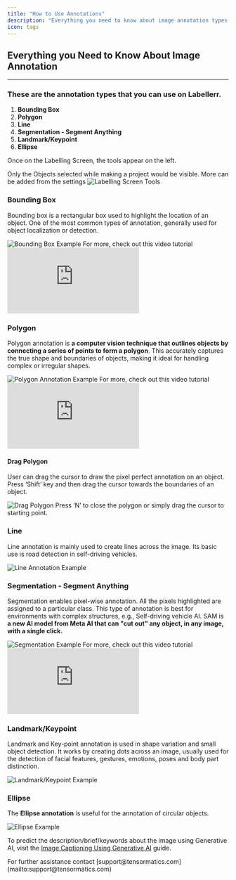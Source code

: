 ```yaml
---
title: "How to Use Annotations"
description: "Everything you need to know about image annotation types in Labellerr, including Bounding Box, Polygon, Line, Segmentation, Landmark/Keypoint, and Ellipse."
icon: tags
---
```


## Everything you Need to Know About Image Annotation

---

### These are the annotation types that you can use on Labellerr.

1.  **Bounding Box**
2.  **Polygon**
3.  **Line**
4.  **Segmentation - Segment Anything**
5.  **Landmark/Keypoint**
6.  **Ellipse**

Once on the Labelling Screen, the tools appear on the left.

<Info>
Only the Objects selected while making a project would be visible. More can be added from the settings
</Info>

<Frame>
  <img src="https://cdn.labellerr.com/1%20%20Documentation/cfaa92f4-0b79-4638-ad11-c1cc7e706407.webp" alt="Labelling Screen Tools" />
</Frame>

### Bounding Box

Bounding box is a rectangular box used to highlight the location of an object. One of the most common types of annotation, generally used for object localization or detection.

<Frame>
  <img src="https://cdn.labellerr.com/1%20%20Documentation/215436f3-9513-40a5-8cd5-438c632ab5f4.webp" alt="Bounding Box Example" />
</Frame>

<Tip>
For more, check out this video tutorial
</Tip>

<iframe 
  className="w-full aspect-video rounded-xl" 
  src="https://www.youtube.com/embed/qGFP84jOrYg" 
  title="Bounding Box Tutorial" 
  frameborder="0" 
  allowfullscreen>
</iframe>

### Polygon

Polygon annotation is **a computer vision technique that outlines objects by connecting a series of points to form a polygon**. This accurately captures the true shape and boundaries of objects, making it ideal for handling complex or irregular shapes.

<Frame>
  <img src="https://cdn.labellerr.com/1%20%20Documentation/b883c2d6-adb4-4dd4-9b78-935212980e5e.webp" alt="Polygon Annotation Example" />
</Frame>

<Tip>
For more, check out this video tutorial
</Tip>

<iframe 
  className="w-full aspect-video rounded-xl" 
  src="https://www.youtube.com/embed/kHnPGMviV6k" 
  title="[VIDEO_TITLE]" 
  frameborder="0" 
  allowfullscreen>
</iframe>


#### Drag Polygon

User can drag the cursor to draw the pixel perfect annotation on an object. Press ‘Shift’ key and then drag the cursor towards the boundaries of an object.

<Frame>
  <img src="https://cdn.labellerr.com/1%20%20Documentation/9787196e-998f-4d24-b35c-eb22b92e0469.webp" alt="Drag Polygon" />
</Frame>

<Tip>
Press ‘N’ to close the polygon or simply drag the cursor to starting point.
</Tip>

### Line

Line annotation is mainly used to create lines across the image. Its basic use is road detection in self-driving vehicles.

<Frame>
  <img src="https://cdn.labellerr.com/1%20%20Documentation/a793a6c4-537b-4658-acaa-9db1895bd6d9.webp" alt="Line Annotation Example" />
</Frame>

### Segmentation - Segment Anything

Segmentation enables pixel-wise annotation. All the pixels highlighted are assigned to a particular class. This type of annotation is best for environments with complex structures, e.g., Self-driving vehicle AI. SAM is **a new AI model from Meta AI that can "cut out" any object, in any image, with a single click.**

<Frame>
  <img src="https://cdn.labellerr.com/1%20%20Documentation/403a7f10-8a41-4167-bfca-3d519882ce94.webp" alt="Segmentation Example" />
</Frame>

<Tip>
For more, check out this video tutorial
</Tip>

<iframe 
  className="w-full aspect-video rounded-xl" 
  src="https://www.youtube.com/embed/_E3Caj11h7c" 
  title="[VIDEO_TITLE]" 
  frameborder="0" 
  allowfullscreen>
</iframe>


### Landmark/Keypoint

Landmark and Key-point annotation is used in shape variation and small object detection. It works by creating dots across an image, usually used for the detection of facial features, gestures, emotions, poses and body part distinction.

<Frame>
  <img src="https://cdn.labellerr.com/1%20%20Documentation/2fb5cdca-00b4-4dac-a443-3de8e6d9b52c.webp" alt="Landmark/Keypoint Example" />
</Frame>

### Ellipse

The **Ellipse annotation** is useful for the annotation of circular objects.

<Frame>
  <img src="https://cdn.labellerr.com/1%20%20Documentation/ce71eb8c-efa1-41be-af42-b4d632e41da0.webp" alt="Ellipse Example" />
</Frame>

To predict the description/brief/keywords about the image using Generative AI, visit the [Image Captioning Using Generative AI](/features/image-captioning) guide.

<Note>
For further assistance contact [support@tensormatics.com](mailto:support@tensormatics.com)
</Note>